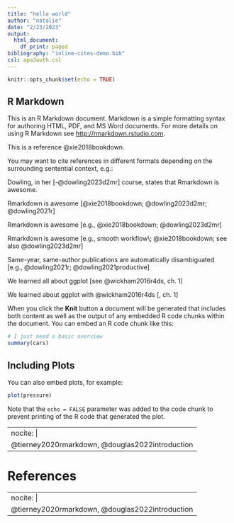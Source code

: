 ```yaml
---
title: "hello world"
author: "natalie"
date: "2/23/2023"
output:
  html_document:
    df_print: paged
bibliography: "inline-cites-demo.bib"
csl: apa3auth.csl
---
```


```r
knitr::opts_chunk$set(echo = TRUE)
```

## R Markdown

This is an R Markdown document. Markdown is a simple formatting syntax for authoring HTML, PDF, and MS Word documents. For more details on using R Markdown see <http://rmarkdown.rstudio.com>.

<!--
Next time we'll start with a papaja template
-->

This is a reference @xie2018bookdown.

You may want to cite references in different formats depending on the surrounding sentential context, e.g.:

Dowling, in her [-@dowling2023d2mr] course, states that Rmarkdown is awesome.

Rmarkdown is awesome [@xie2018bookdown; @dowling2023d2mr; @dowling2021r]

Rmarkdown is awesome [e.g., @xie2018bookdown; @dowling2023d2mr]

Rmarkdown is awesome [e.g., smooth workflow\; @xie2018bookdown; see also @dowling2023d2mr]

Same-year, same-author publications are automatically disambiguated [e.g., @dowling2021r; @dowling2021productive]

We learned all about ggplot [see @wickham2016r4ds, ch. 1]

We learned about ggplot with @wickham2016r4ds [, ch. 1]



When you click the **Knit** button a document will be generated that includes both content as well as the output of any embedded R code chunks within the document. You can embed an R code chunk like this:

```r
# I just need a basic overview
summary(cars)
```

## Including Plots

You can also embed plots, for example:

```r
plot(pressure)
```

Note that the `echo = FALSE` parameter was added to the code chunk to prevent printing of the R code that generated the plot.

---
nocite: |
  @tierney2020rmarkdown, @douglas2022introduction
---

# References

<div id="refs"></div>

---
nocite: |
  @tierney2020rmarkdown, @douglas2022introduction
---

